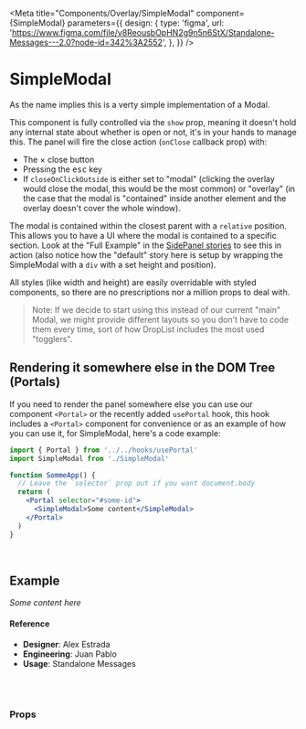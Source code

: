 
<Meta
  title="Components/Overlay/SimpleModal"
  component={SimpleModal}
  parameters={{
    design: {
      type: 'figma',
      url:
        'https://www.figma.com/file/v8ReousbOpHN2g9n5n6StX/Standalone-Messages---2.0?node-id=342%3A2552',
    },
  }}
/>

# SimpleModal

As the name implies this is a verty simple implementation of a Modal.

This component is fully controlled via the `show` prop, meaning it doesn't hold any internal state about whether is open or not, it's in your hands to manage this. The panel will fire the close action (`onClose` callback prop) with:

- The &times; close button
- Pressing the <kbd>esc</kbd> key
- If `closeOnClickOutside` is either set to "modal" (clicking the overlay would close the modal, this would be the most common) or "overlay" (in the case that the modal is "contained" inside another element and the overlay doesn't cover the whole window).

The modal is contained within the closest parent with a `relative` position. This allows you to have a UI where the modal is contained to a specific section. Look at the "Full Example" in the [SidePanel stories](/docs/components-overlay-sidepanel--full-example) to see this in action (also notice how the "default" story here is setup by wrapping the SimpleModal with a `div` with a set height and position).

All styles (like width and height) are easily overridable with styled components, so there are no prescriptions nor a million props to deal with.

> Note: If we decide to start using this instead of our current "main" Modal, we might provide different layouts so you don't have to code them every time, sort of how DropList includes the most used "togglers".

## Rendering it somewhere else in the DOM Tree (Portals)

If you need to render the panel somewhere else you can use our component `<Portal>` or the recently added `usePortal` hook, this hook includes a `<Portal>` component for convenience or as an example of how you can use it, for SimpleModal, here's a code example:

```jsx
import { Portal } from '../../hooks/usePortal'
import SimpleModal from './SimpleModal'

function SommeApp() {
  // Leave the `selector` prop out if you want document.body
  return (
    <Portal selector="#some-id">
      <SimpleModal>Some content</SimpleModal>
    </Portal>
  )
}
```

<br />

## Example

<Canvas>
  <Story name="default">
    <div style={{ position: 'relative', height: '450px' }}>
      <SimpleModal show focusModalOnShow={false}>
        <em>Some content here</em>
      </SimpleModal>
    </div>
  </Story>
</Canvas>

#### Reference

- **Designer**: Alex Estrada
- **Engineering**: Juan Pablo
- **Usage**: Standalone Messages

<br />
<br />

### Props

<ArgsTable of={SimpleModal} />
